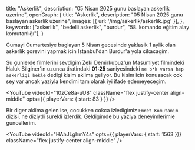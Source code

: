   title: "Askerlik",
  description: "05 Nisan 2025 gunu baslayan askerlik uzerine",
  openGraph: {
    title: "Askerlik",
    description: "05 Nisan 2025 gunu baslayan askerlik uzerine",
    images: [{ url: '/img/askerlik/askerlik.jpg' }],
  },
  keywords: ["askerlik", "bedelli askerlik", "burdur", "58. komando eğitim alay komutanlığı"],
}

Cumayi Cumartesiye baglayan 5 Nisan gecesinde yaklasik 1 aylik olan askerlik gorevini yapmak icin Istanbul'dan Burdur'a yola cikacagim.

Su gunlerde filmlerini sevdigim Zeki Demirkubuz'un Masumiyet filmindeki Haluk Bilginer'in uzunca tiratindaki **01:25** 
saniyesindeki `ne b*k varsa hep askerligi bekle` dedigi kisim aklima geliyor. Bu kisim icin konusacak cok sey var ancak
yaziyla kendimi tam olarak iyi ifade edemeyecegim.

<YouTube 
  videoId="10zCe8a-uU8" 
  className="flex justify-center align-middle"
  opts={{
    playerVars: {
      start: 83
    }
  }}
/>

Bir diger aklima gelen ise, cocukken cokca izledigimiz `Emret Komutanım` dizisi, ne diziydi surekli izlerdik.
Geldigimde bu yaziya deneyimlerimle guncellerim.

<YouTube videoId="HAhJLghmY4s" opts={{ playerVars: { start: 1563 }}} className="flex justify-center align-middle" />

 <Spotify trackId="2VdPRUJsHifx770fH9zzZ9" />
